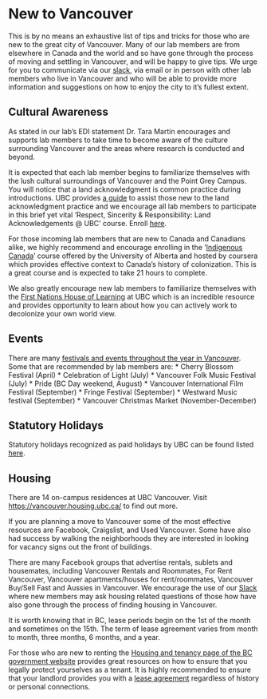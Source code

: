# New to Vancouver {-#newvancouver}

This is by no means an exhaustive list of tips and tricks for those who are new to the great city of Vancouver. Many of our lab members are from elsewhere in Canada and the world and so have gone through the process of moving and settling in Vancouver, and will be happy to give tips. We urge for you to communicate via our [slack](#slack), via email or in person with other lab members who live in Vancouver and who will be able to provide more information and suggestions on how to enjoy the city to it’s fullest extent. 

## Cultural Awareness {-#vancouverculture}

As stated in our lab’s EDI statement Dr. Tara Martin encourages and supports lab members to take time to become aware of the culture surrounding Vancouver and the areas where research is conducted and beyond. 

It is expected that each lab member begins to familiarize themselves with the lush cultural surroundings of Vancouver and the Point Grey Campus. You will notice that a land acknowledgment is common practice during introductions. UBC provides [a guide](https://guides.library.ubc.ca/distance-research-xwi7xwa/landacknowledgements) to assist those new to the land acknowledgment practice and we encourage all lab members to participate in this brief yet vital ‘Respect, Sincerity & Responsibility: Land Acknowledgements @ UBC’ course. Enroll [here](https://wpl.ubc.ca/browse/orientation-and-onboarding/courses/wpl-oo-ilpla).

For those incoming lab members that are new to Canada and Canadians alike, we highly recommend and encourage enrolling in the ‘[Indigenous Canada](https://www.coursera.org/learn/indigenous-canada)’ course offered by the University of Alberta and hosted by coursera which provides effective context to Canada’s history of colonization. This is a great course and is expected to take 21 hours to complete. 

We also greatly encourage new lab members to familiarize themselves with the [First Nations House of Learning](https://indigenous.ubc.ca/longhouse/fnhl/) at UBC which is an incredible resource and provides opportunity to learn about how you can actively work to decolonize your own world view. 

## Events {-#vancouverevents}

There are many [festivals and events throughout the year in Vancouver](https://www.destinationvancouver.com/events/calendar-of-events/). Some that are recommended by lab members are:
* Cherry Blossom Festival (April)
* Celebration of Light (July)
* Vancouver Folk Music Festival (July)
* Pride (BC Day weekend, August)
* Vancouver International Film Festival (September)
* Fringe Festival (September)
* Westward Music festival (September)
* Vancouver Christmas Market (November-December)

## Statutory Holidays {-#statutory}

Statutory holidays recognized as paid holidays by UBC can be found listed [here](https://hr.ubc.ca/working-ubc/statutory-holidays).

## Housing {-#housing}

There are 14 on-campus residences at UBC Vancouver. Visit [https://vancouver.housing.ubc.ca/](https://vancouver.housing.ubc.ca/) to find out more.

If you are planning a move to Vancouver some of the most effective resources are Facebook, Craigslist, and Used Vancouver. Some have also had success by walking the neighborhoods they are interested in looking for vacancy signs out the front of buildings. 

There are many Facebook groups that advertise rentals, sublets and housemates, including Vancouver Rentals and Roommates, For Rent Vancouver, Vancouver apartments/houses for rent/roommates, Vancouver Buy/Sell Fast and Aussies in Vancouver. We encourage the use of our [Slack](#slack) where new members may ask housing related questions of those how have also gone through the process of finding housing in Vancouver. 

It is worth knowing that in BC, lease periods begin on the 1st of the month and sometimes on the 15th. The term of lease agreement varies from month to month, three months, 6 months, and a year.

For those who are new to renting the [Housing and tenancy page of the BC government website](https://www2.gov.bc.ca/gov/content/housing-tenancy) provides great resources on how to ensure that you legally protect yourselves as a tenant. It is highly recommended to ensure that your landlord provides you with a [lease agreement](https://www2.gov.bc.ca/gov/content/housing-tenancy/residential-tenancies/starting-a-tenancy/tenancy-agreements) regardless of history or personal connections. 